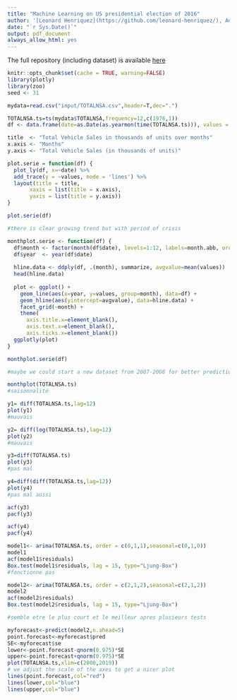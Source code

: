 ```yaml
---
title: "Machine Learning on US presidential election of 2016"
author: '[Leonard Henriquez](https://github.com/leonard-henriquez/), Adrien Lequiller & Eddy Ohayon'
date: "`r Sys.Date()`"
output: pdf_document
always_allow_html: yes
---
```


The full repository (including dataset) is available [here](https://github.com/leonard-henriquez/car_sales)

```r
knitr::opts_chunk$set(cache = TRUE, warning=FALSE)
library(plotly)
library(zoo)
seed <- 31
```

```r
mydata=read.csv("input/TOTALNSA.csv",header=T,dec=".")

TOTALNSA.ts=ts(mydata$TOTALNSA,frequency=12,c(1976,1))
df <- data.frame(date=as.Date(as.yearmon(time(TOTALNSA.ts))), values = melt(TOTALNSA.ts)$value)

title  <- "Total Vehicle Sales in thousands of units over months"
x.axis <- "Months"
y.axis <- "Total Vehicle Sales (in thousands of units)"

plot.serie = function(df) {
  plot_ly(df, x=~date) %>%
  add_trace(y = ~values, mode = 'lines') %>%
  layout(title = title,
       xaxis = list(title = x.axis),
       yaxis = list(title = y.axis))
}

plot.serie(df)

#there is clear growing trend but with period of crisis
```
```r
monthplot.serie <- function(df) {
  df$month <- factor(month(df$date), levels=1:12, labels=month.abb, ordered=TRUE)
  df$year  <- year(df$date)
  
  hline.data <- ddply(df, .(month), summarize, avgvalue=mean(values))
  head(hline.data)
  
  plot <- ggplot() + 
    geom_line(aes(x=year, y=values, group=month), data=df) +
    geom_hline(aes(yintercept=avgvalue), data=hline.data) +
    facet_grid(~month) +
    theme(
      axis.title.x=element_blank(),
      axis.text.x=element_blank(),
      axis.ticks.x=element_blank())
  ggplotly(plot)
}

monthplot.serie(df)

```

```r
#maybe we could start a new dataset from 2007-2008 for better predictions

monthplot(TOTALNSA.ts)
#saisonnalité

```

```r
y1= diff(TOTALNSA.ts,lag=12)
plot(y1)
#mauvais 
```

```r
y2= diff(log(TOTALNSA.ts),lag=12)
plot(y2)
#mauvais 
```

```r
y3=diff(TOTALNSA.ts)
plot(y3)
#pas mal
```

```r
y4=diff(diff(TOTALNSA.ts,lag=12))
plot(y4)
#pas mal aussi
```

```r
acf(y3) 
pacf(y3)
```

```r
acf(y4)
pacf(y4)
```

```r
model1<- arima(TOTALNSA.ts, order = c(0,1,1),seasonal=c(0,1,0))
model1
acf(model1$residuals) 
Box.test(model1$residuals, lag = 15, type="Ljung-Box")
#fonctionne pas
```

```r
model2<- arima(TOTALNSA.ts, order = c(2,1,2),seasonal=c(2,1,2))
model2
acf(model2$residuals) 
Box.test(model2$residuals, lag = 15, type="Ljung-Box")

#semble etre le plus court et le meilleur apres plusieurs tests
```

```r
myforecast<-predict(model2,n.ahead=5)
point.forecast<-myforecast$pred
SE<-myforecast$se
lower<-point.forecast-qnorm(0.975)*SE
upper<-point.forecast+qnorm(0.975)*SE
plot(TOTALNSA.ts,xlim=c(2000,2019))
# we adjust the scale of the axes to get a nicer plot
lines(point.forecast,col="red")
lines(lower,col="blue")
lines(upper,col="blue")
```

